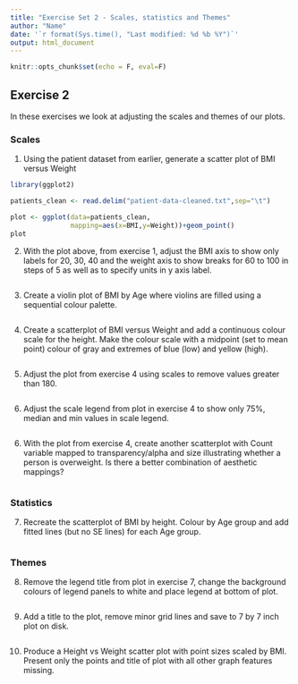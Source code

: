 ```yaml
---
title: "Exercise Set 2 - Scales, statistics and Themes"
author: "Name"
date: '`r format(Sys.time(), "Last modified: %d %b %Y")`'
output: html_document
---
```




```r
knitr::opts_chunk$set(echo = F, eval=F)
```

## Exercise 2

In these exercises we look at adjusting the scales and themes of our plots.

### Scales

1. Using the patient dataset from earlier, generate a scatter plot of BMI versus Weight

```r
library(ggplot2)

patients_clean <- read.delim("patient-data-cleaned.txt",sep="\t")

plot <- ggplot(data=patients_clean,
               mapping=aes(x=BMI,y=Weight))+geom_point()
plot
```

2. With the plot above, from exercise 1, adjust the BMI axis to show only labels for 20, 30, 40 and the weight axis to show breaks for 60 to 100 in steps of 5 as well as to specify units in y axis label. 


```r

```



3. Create a violin plot of BMI by Age where violins are filled using a sequential colour palette.

```r

```            

4. Create a scatterplot of BMI versus Weight and add a continuous colour scale for the height. Make the colour scale  with a midpoint (set to mean point) colour of gray and extremes of blue (low) and yellow (high).


```r

```

5. Adjust the plot from exercise 4 using scales to remove values greater than 180.

```r

```

6. Adjust the scale legend from plot in exercise 4 to show only 75%, median and min values in scale legend.

```r

```


6. With the plot from exercise 4, create another scatterplot with Count variable mapped to transparency/alpha and size illustrating whether a person is overweight. 
Is there a better combination of aesthetic mappings?

```r

```

### Statistics

7. Recreate the scatterplot of BMI by height. Colour by Age group and add fitted lines (but no SE lines) for each Age group. 


```r

```

### Themes

8. Remove the legend title from plot in exercise 7, change the background colours of legend panels to white and place legend at bottom of plot.

```r


```

9. Add a title to the plot, remove minor grid lines and save to 7 by 7 inch plot on disk.

```r
```

10. Produce a Height vs Weight scatter plot with point sizes scaled by BMI. 
Present only the points and title of plot with all other graph features missing.

